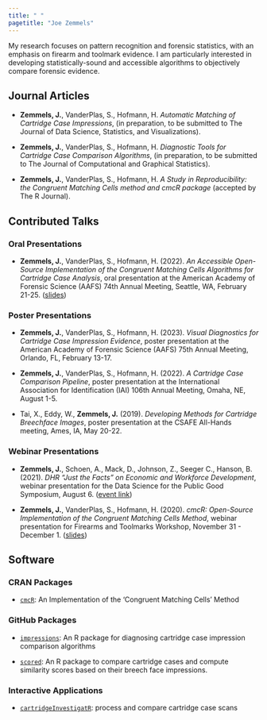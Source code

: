 ```yaml
---
title: " "
pagetitle: "Joe Zemmels"
---
```


<link rel="stylesheet" href="styles.css" type="text/css">
<link rel="stylesheet" href="academicicons/css/academicicons.min.css"/>

My research focuses on pattern recognition and forensic statistics, with an emphasis on firearm and toolmark evidence. 
I am particularly interested in developing statistically-sound and accessible algorithms to objectively compare forensic evidence.

## Journal Articles

- **Zemmels, J.**, VanderPlas, S., Hofmann, H. *Automatic Matching of Cartridge Case Impressions*, (in preparation, to be submitted to The Journal of Data Science, Statistics, and Visualizations). 

- **Zemmels, J.**, VanderPlas, S., Hofmann, H. *Diagnostic Tools for Cartridge Case Comparison Algorithms*, (in preparation, to be submitted to The Journal of Computational and Graphical Statistics). 

- **Zemmels, J.**, VanderPlas, S., Hofmann, H. *A Study in Reproducibility: the Congruent Matching Cells method and cmcR package* (accepted by The R Journal).


## Contributed Talks

### Oral Presentations

- **Zemmels, J.**, VanderPlas, S., Hofmann, H. (2022). *An Accessible Open-Source Implementation of the Congruent Matching Cells Algorithms for Cartridge Case Analysis*, oral presentation at the American Academy of Forensic Science (AAFS) 74th Annual Meeting, Seattle, WA, February 21-25. ([slides](https://github.com/jzemmels/aafs22_slides/blob/main/slides/An%20Accessible%20Open-Source%20Implementation%20of%20the%20Congruent%20Matching%20Cells%20Algorithms%20for%20Cartridge%20Case%20Analysis%20D38.pptx))

### Poster Presentations

- **Zemmels, J.**, VanderPlas, S., Hofmann, H. (2023). *Visual Diagnostics for Cartridge Case Impression Evidence*, poster presentation at the American Academy of Forensic Science (AAFS) 75th Annual Meeting, Orlando, FL, February 13-17.

- **Zemmels, J.**, VanderPlas, S., Hofmann, H. (2022). *A Cartridge Case Comparison Pipeline*, poster presentation at the International Association for Identification (IAI) 106th Annual Meeting, Omaha, NE, August 1-5.

- Tai, X., Eddy, W., **Zemmels, J.** (2019). *Developing Methods for Cartridge Breechface Images*, poster presentation at the CSAFE All-Hands meeting, Ames, IA, May 20-22.


### Webinar Presentations

- **Zemmels, J.**, Schoen, A., Mack, D., Johnson, Z., Seeger C., Hanson, B. (2021). *DHR "Just the Facts" on Economic and Workforce Development*, webinar presentation for the Data Science for the Public Good Symposium, August 6.  ([event link](https://datascienceforthepublicgood.org/events/dspg2021/postersessions/dhr-just-facts-economic-and-workforce-development))

- **Zemmels, J.**, VanderPlas, S., Hofmann, H. (2020). *cmcR: Open-Source Implementation of the Congruent Matching Cells Method*, webinar presentation for Firearms and Toolmarks Workshop, November 31 - December 1. ([slides](https://github.com/jzemmels/cmcR_presentation))

## Software

### CRAN Packages

- [`cmcR`](https://github.com/CSAFE-ISU/cmcR): An Implementation of the 'Congruent Matching Cells' Method

### GitHub Packages

- [`impressions`](https://github.com/jzemmels/impressions): An R package for diagnosing cartridge case impression comparison algorithms

- [`scored`](https://github.com/jzemmels/scored): An R package to compare cartridge cases and compute similarity scores based on their breech face impressions.

### Interactive Applications

- [`cartridgeInvestigatR`](https://csafe.shinyapps.io/cartridgeInvestigatR/): process and compare cartridge case scans
